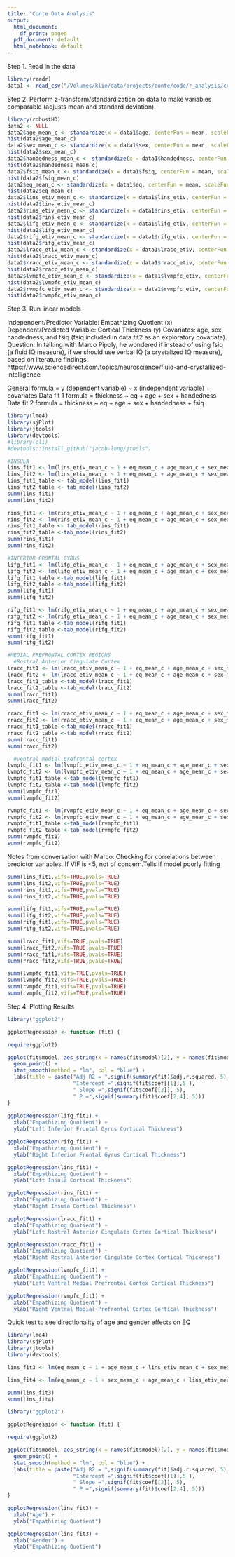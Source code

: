 ```yaml
---
title: "Conte Data Analysis"
output:
  html_document:
    df_print: paged
  pdf_document: default
  html_notebook: default
---
```

Step 1. Read in the data 
```r
library(readr)
data1 <- read_csv("/Volumes/klie/data/projects/conte/code/r_analysis/conte_data.csv")
```

Step 2. Perform z-transform/standardization on data to make variables comparable (adjusts mean and standard deviation). 

```r
library(robustHD)
data2 <- NULL
data2$age_mean_c <- standardize(x = data1$age, centerFun = mean, scaleFun = sd)
hist(data2$age_mean_c)
data2$sex_mean_c <- standardize(x = data1$sex, centerFun = mean, scaleFun = sd)
hist(data2$sex_mean_c)
data2$handedness_mean_c <- standardize(x = data1$handedness, centerFun = mean, scaleFun = sd)
hist(data2$handedness_mean_c)
data2$fsiq_mean_c <- standardize(x = data1$fsiq, centerFun = mean, scaleFun = sd)
hist(data2$fsiq_mean_c)
data2$eq_mean_c <- standardize(x = data1$eq, centerFun = mean, scaleFun = sd)
hist(data2$eq_mean_c)
data2$lins_etiv_mean_c <- standardize(x = data1$lins_etiv, centerFun = mean, scaleFun = sd)
hist(data2$lins_etiv_mean_c)
data2$rins_etiv_mean_c <- standardize(x = data1$rins_etiv, centerFun = mean, scaleFun = sd)
hist(data2$rins_etiv_mean_c)
data2$lifg_etiv_mean_c <- standardize(x = data1$lifg_etiv, centerFun = mean, scaleFun = sd)
hist(data2$lifg_etiv_mean_c)
data2$rifg_etiv_mean_c <- standardize(x = data1$rifg_etiv, centerFun = mean, scaleFun = sd)
hist(data2$rifg_etiv_mean_c)
data2$lracc_etiv_mean_c <- standardize(x = data1$lracc_etiv, centerFun = mean, scaleFun = sd)
hist(data2$lracc_etiv_mean_c)
data2$rracc_etiv_mean_c <- standardize(x = data1$rracc_etiv, centerFun = mean, scaleFun = sd)
hist(data2$rracc_etiv_mean_c)
data2$lvmpfc_etiv_mean_c <- standardize(x = data1$lvmpfc_etiv, centerFun = mean, scaleFun = sd)
hist(data2$lvmpfc_etiv_mean_c)
data2$rvmpfc_etiv_mean_c <- standardize(x = data1$rvmpfc_etiv, centerFun = mean, scaleFun = sd)
hist(data2$rvmpfc_etiv_mean_c)
```

Step 3. Run linear models 

Independent/Predictor Variable: Empathizing Quotient (x)
Dependent/Predicted Variable: Cortical Thickness (y)
Covariates: age, sex, handedness, and fsiq (fsiq included in data fit2 as an exploratory covariate). 
  Question: In talking with Marco Pipoly, he wondered if instead of using fsiq (a fluid IQ measure), if we should use verbal IQ (a crystalized IQ measure), based on literature findings. https://www.sciencedirect.com/topics/neuroscience/fluid-and-crystallized-intelligence 

General formula = y (dependent variable) ~ x (independent variable) + covariates
  Data fit 1 formula = thickness ~ eq + age + sex + handedness 
  Data fit 2 formula = thickness ~ eq + age + sex + handedness + fsiq 

```r
library(lme4)
library(sjPlot)
library(jtools)
library(devtools)
#library(cli)
#devtools::install_github("jacob-long/jtools")

#INSULA
lins_fit1 <- lm(lins_etiv_mean_c ~ 1 + eq_mean_c + age_mean_c + sex_mean_c + handedness_mean_c, data = data2)
lins_fit2 <- lm(lins_etiv_mean_c ~ 1 + eq_mean_c + age_mean_c + sex_mean_c + handedness_mean_c + fsiq_mean_c, data = data2) 
lins_fit1_table <- tab_model(lins_fit1)
lins_fit2_table <- tab_model(lins_fit2)
summ(lins_fit1) 
summ(lins_fit2)

rins_fit1 <- lm(rins_etiv_mean_c ~ 1 + eq_mean_c + age_mean_c + sex_mean_c + handedness_mean_c, data = data2)
rins_fit2 <- lm(rins_etiv_mean_c ~ 1 + eq_mean_c + age_mean_c + sex_mean_c + handedness_mean_c + fsiq_mean_c, data = data2)
rins_fit1_table <- tab_model(rins_fit1) 
rins_fit2_table <-tab_model(rins_fit2)
summ(rins_fit1) 
summ(rins_fit2)

#INFERIOR FRONTAL GYRUS
lifg_fit1 <- lm(lifg_etiv_mean_c ~ 1 + eq_mean_c + age_mean_c + sex_mean_c + handedness_mean_c, data = data2)
lifg_fit2 <- lm(lifg_etiv_mean_c ~ 1 + eq_mean_c + age_mean_c + sex_mean_c + handedness_mean_c + fsiq_mean_c, data = data2)
lifg_fit1_table <-tab_model(lifg_fit1) 
lifg_fit2_table <-tab_model(lifg_fit2)
summ(lifg_fit1) 
summ(lifg_fit2)

rifg_fit1 <- lm(rifg_etiv_mean_c ~ 1 + eq_mean_c + age_mean_c + sex_mean_c + handedness_mean_c, data = data2)
rifg_fit2 <- lm(rifg_etiv_mean_c ~ 1 + eq_mean_c + age_mean_c + sex_mean_c + handedness_mean_c + fsiq_mean_c, data = data2)
rifg_fit1_table <-tab_model(rifg_fit1) 
rifg_fit2_table <-tab_model(rifg_fit2)
summ(rifg_fit1) 
summ(rifg_fit2) 

#MEDIAL PREFRONTAL CORTEX REGIONS 
  #Rostral Anterior Cingulate Cortex
lracc_fit1 <- lm(lracc_etiv_mean_c ~ 1 + eq_mean_c + age_mean_c + sex_mean_c + handedness_mean_c, data = data2)
lracc_fit2 <- lm(lracc_etiv_mean_c ~ 1 + eq_mean_c + age_mean_c + sex_mean_c + handedness_mean_c + fsiq_mean_c, data = data2)
lracc_fit1_table <-tab_model(lracc_fit1) 
lracc_fit2_table <-tab_model(lracc_fit2) 
summ(lracc_fit1) 
summ(lracc_fit2)

rracc_fit1 <- lm(rracc_etiv_mean_c ~ 1 + eq_mean_c + age_mean_c + sex_mean_c + handedness_mean_c, data = data2)
rracc_fit2 <- lm(rracc_etiv_mean_c ~ 1 + eq_mean_c + age_mean_c + sex_mean_c + handedness_mean_c + fsiq_mean_c, data = data2)
rracc_fit1_table <-tab_model(rracc_fit1) 
rracc_fit2_table <-tab_model(rracc_fit2)
summ(rracc_fit1) 
summ(rracc_fit2)

  #ventral medial prefrontal cortex
lvmpfc_fit1 <- lm(lvmpfc_etiv_mean_c ~ 1 + eq_mean_c + age_mean_c + sex_mean_c + handedness_mean_c, data = data2)
lvmpfc_fit2 <- lm(lvmpfc_etiv_mean_c ~ 1 + eq_mean_c + age_mean_c + sex_mean_c + handedness_mean_c + fsiq_mean_c, data = data2)
lvmpfc_fit1_table <-tab_model(lvmpfc_fit1) 
lvmpfc_fit2_table <-tab_model(lvmpfc_fit2)
summ(lvmpfc_fit1) 
summ(lvmpfc_fit2)

rvmpfc_fit1 <- lm(rvmpfc_etiv_mean_c ~ 1 + eq_mean_c + age_mean_c + sex_mean_c + handedness_mean_c, data = data2)
rvmpfc_fit2 <- lm(rvmpfc_etiv_mean_c ~ 1 + eq_mean_c + age_mean_c + sex_mean_c + handedness_mean_c + fsiq_mean_c, data = data2)
rvmpfc_fit1_table <-tab_model(rvmpfc_fit1) 
rvmpfc_fit2_table <-tab_model(rvmpfc_fit2) 
summ(rvmpfc_fit1) 
summ(rvmpfc_fit2) 
```
Notes from conversation with Marco: 
Checking for correlations between predictor variables. If VIF is <5, not of concern.Tells if model poorly fitting 
```r
summ(lins_fit1,vifs=TRUE,pvals=TRUE)
summ(lins_fit2,vifs=TRUE,pvals=TRUE)
summ(rins_fit1,vifs=TRUE,pvals=TRUE)
summ(rins_fit2,vifs=TRUE,pvals=TRUE)

summ(lifg_fit1,vifs=TRUE,pvals=TRUE)
summ(lifg_fit2,vifs=TRUE,pvals=TRUE)
summ(rifg_fit1,vifs=TRUE,pvals=TRUE)
summ(rifg_fit2,vifs=TRUE,pvals=TRUE)

summ(lracc_fit1,vifs=TRUE,pvals=TRUE)
summ(lracc_fit2,vifs=TRUE,pvals=TRUE)
summ(rracc_fit1,vifs=TRUE,pvals=TRUE)
summ(rracc_fit2,vifs=TRUE,pvals=TRUE)

summ(lvmpfc_fit1,vifs=TRUE,pvals=TRUE)
summ(lvmpfc_fit2,vifs=TRUE,pvals=TRUE)
summ(rvmpfc_fit1,vifs=TRUE,pvals=TRUE)
summ(rvmpfc_fit2,vifs=TRUE,pvals=TRUE)
```
Step 4. Plotting Results 
```r
library("ggplot2")

ggplotRegression <- function (fit) {

require(ggplot2)

ggplot(fit$model, aes_string(x = names(fit$model)[2], y = names(fit$model)[1])) + 
  geom_point() +
  stat_smooth(method = "lm", col = "blue") +
  labs(title = paste("Adj R2 = ",signif(summary(fit)$adj.r.squared, 5),
                     "Intercept =",signif(fit$coef[[1]],5 ),
                     " Slope =",signif(fit$coef[[2]], 5),
                     " P =",signif(summary(fit)$coef[2,4], 5)))
}
 
ggplotRegression(lifg_fit1) + 
  xlab("Empathizing Quotient") + 
  ylab("Left Inferior Frontal Gyrus Cortical Thickness")

ggplotRegression(rifg_fit1) + 
  xlab("Empathizing Quotient") + 
  ylab("Right Inferior Frontal Gyrus Cortical Thickness")

ggplotRegression(lins_fit1) + 
  xlab("Empathizing Quotient") + 
  ylab("Left Insula Cortical Thickness")

ggplotRegression(rins_fit1) + 
  xlab("Empathizing Quotient") + 
  ylab("Right Insula Cortical Thickness")

ggplotRegression(lracc_fit1) + 
  xlab("Empathizing Quotient") + 
  ylab("Left Rostral Anterior Cingulate Cortex Cortical Thickness")

ggplotRegression(rracc_fit1) + 
  xlab("Empathizing Quotient") + 
  ylab("Right Rostral Anterior Cingulate Cortex Cortical Thickness")

ggplotRegression(lvmpfc_fit1) + 
  xlab("Empathizing Quotient") + 
  ylab("Left Ventral Medial Prefrontal Cortex Cortical Thickness")

ggplotRegression(rvmpfc_fit1) + 
  xlab("Empathizing Quotient") + 
  ylab("Right Ventral Medial Prefrontal Cortex Cortical Thickness")
```

Quick test to see directionality of age and gender effects on EQ 
```r
library(lme4)
library(sjPlot)
library(jtools)
library(devtools)

lins_fit3 <- lm(eq_mean_c ~ 1 + age_mean_c + lins_etiv_mean_c + sex_mean_c + handedness_mean_c, data = data2)

lins_fit4 <- lm(eq_mean_c ~ 1 + sex_mean_c + age_mean_c + lins_etiv_mean_c + handedness_mean_c, data = data2)

summ(lins_fit3) 
summ(lins_fit4)

library("ggplot2")

ggplotRegression <- function (fit) {

require(ggplot2)

ggplot(fit$model, aes_string(x = names(fit$model)[2], y = names(fit$model)[1])) + 
  geom_point() +
  stat_smooth(method = "lm", col = "blue") +
  labs(title = paste("Adj R2 = ",signif(summary(fit)$adj.r.squared, 5),
                     "Intercept =",signif(fit$coef[[1]],5 ),
                     " Slope =",signif(fit$coef[[2]], 5),
                     " P =",signif(summary(fit)$coef[2,4], 5)))
}

ggplotRegression(lins_fit3) + 
  xlab("Age") + 
  ylab("Empathizing Quotient")

ggplotRegression(lins_fit3) + 
  xlab("Gender") + 
  ylab("Empathizing Quotient")

```

